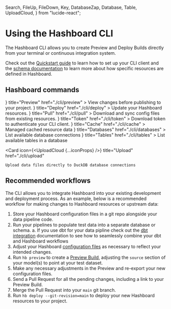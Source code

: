   Search,
  FileUp,
  FileDown,
  Key,
  DatabaseZap,
  Database,
  Table,
  UploadCloud,
} from "lucide-react";

# Using the Hashboard CLI

The Hashboard CLI allows you to create Preview and Deploy Builds directly from your terminal or continuous integration system.

Check out the [Quickstart guide](quickstart) to learn how to set up your CLI client and the [schema documentation](config-schema) to learn more about how specific resources are defined in Hashboard.

## Hashboard commands

<Cards num={3}>
  <Card
    icon={<Search {...iconProps} />}
    title="Preview"
    href="./cli/preview"
  >
    View changes before publishing to your project.
  </Card>
  <Card
    icon={<FileUp {...iconProps} />}
    title="Deploy"
    href="./cli/deploy"
  >
    Update your Hashboard resources.
  </Card>
  <Card
    icon={<FileDown {...iconProps} />}
    title="Pull"
    href="./cli/pull"
  >
    Download and sync config files from existing resources.
  </Card>
    <Card
    icon={<Key {...iconProps} />}
    title="Token"
    href="./cli/token"
  >
    Download token to authenticate your CLI client.
  </Card>
  <Card
    icon={<DatabaseZap {...iconProps} />}
    title="Cache"
    href="./cli/cache"
  >
    Managed cached resource data
  </Card>
  <Card
    icon={<Database {...iconProps} />}
    title="Databases"
    href="./cli/databases"
  >
    List available database connections
  </Card>
  <Card
    icon={<Table {...iconProps} />}
    title="Tables"
    href="./cli/tables"
  >
    List available tables in a database
  </Card>

  <Card
    icon={<UploadCloud {...iconProps} />}
    title="Upload"
    href="./cli/upload"
  >
    Upload data files directly to DuckDB database connections
  </Card>
</Cards>

## Recommended workflows

The CLI allows you to integrate Hashboard into your existing development and deployment process. As an example, below is a recommended workflow for making changes to Hashboard resources or upstream data:

1. Store your Hashboard configuration files in a git repo alongside your data pipeline code.
2. Run your pipelines to populate test data into a separate database or schema.
   a. If you use dbt for your data pipline check out the [dbt integration]() documentation to see how to seamlessly combine your dbt and Hashboard workflows
3. Adjust your Hashboard [configuration files]() as necessary to reflect your intended changes.
4. Run `hb preview` to create a [Preview Build](), adjusting the `source` section of your model(s) to point at your test dataset.
5. Make any necessary adjustments in the Preview and re-export your new configuration files.
6. Send a Pull Request for all the pending changes, including a link to your Preview Build.
7. Merge the Pull Request into your `main` git branch.
8. Run `hb deploy --git-revision=main` to deploy your new Hashboard resources to your project.
